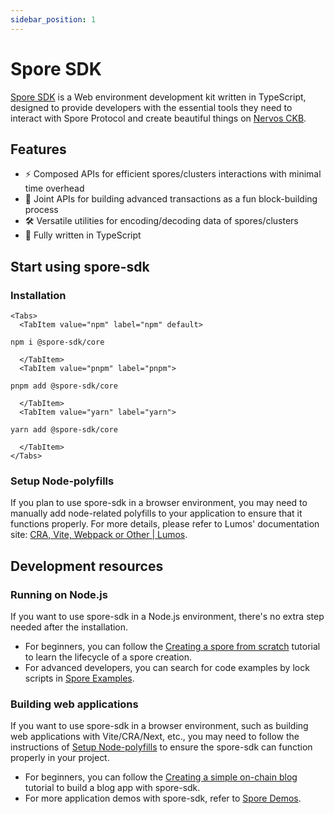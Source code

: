 ```yaml
---
sidebar_position: 1
---
```



# Spore SDK

[Spore SDK](https://github.com/sporeprotocol/spore-sdk) is a Web environment development kit written in TypeScript, designed to provide developers with the essential tools they need to interact with Spore Protocol and create beautiful things on [Nervos CKB](https://www.nervos.org).

## Features

- ⚡ Composed APIs for efficient spores/clusters interactions with minimal time overhead
- 🧩 Joint APIs for building advanced transactions as a fun block-building process
- 🛠️ Versatile utilities for encoding/decoding data of spores/clusters
- 🎹 Fully written in TypeScript

## Start using spore-sdk

### Installation

```mdx-code-block
<Tabs>
  <TabItem value="npm" label="npm" default>
```

```shell
npm i @spore-sdk/core
```

```mdx-code-block
  </TabItem>
  <TabItem value="pnpm" label="pnpm">
```

```shell
pnpm add @spore-sdk/core
```

```mdx-code-block
  </TabItem>
  <TabItem value="yarn" label="yarn">
```

```shell
yarn add @spore-sdk/core
```

```mdx-code-block
  </TabItem>
</Tabs>
```

### Setup Node-polyfills

If you plan to use spore-sdk in a browser environment, you may need to manually add node-related polyfills to your application to ensure that it functions properly.
For more details, please refer to Lumos' documentation site: [CRA, Vite, Webpack or Other | Lumos](https://lumos-website.vercel.app/recipes/cra-vite-webpack-or-other).

## Development resources

### Running on Node.js

If you want to use spore-sdk in a Node.js environment, there's no extra step needed after the installation.

- For beginners, you can follow the [Creating a spore from scratch](./examples) tutorial to learn the lifecycle of a spore creation.
- For advanced developers, you can search for code examples by lock scripts in [Spore Examples](./examples).

### Building web applications

If you want to use spore-sdk in a browser environment, such as building web applications with Vite/CRA/Next, etc.,
you may need to follow the instructions of [Setup Node-polyfills](#setup-node-polyfills) to ensure the spore-sdk can function properly in your project.

- For beginners, you can follow the [Creating a simple on-chain blog](./examples) tutorial to build a blog app with spore-sdk.
- For more application demos with spore-sdk, refer to [Spore Demos](./demos).